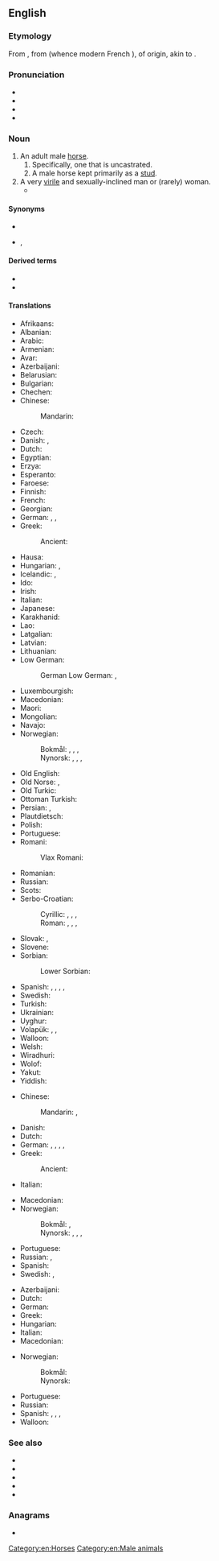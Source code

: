==English==

===Etymology===
From {{inh|en|enm|stalion}}, from {{der|en|frm|estalon}} (whence modern French {{m|fr|étalon}}), of {{der|en|gem|-}} origin, akin to {{m|en|stall}}.

===Pronunciation===
* {{IPA|en|/ˈstæli.ən/|/ˈstæljən/}}
* {{audio|en|en-us-stallion.ogg|Audio (US)}}
* {{rhymes|en|æliən|s1=3|æljən|s2=2}}
* {{hyphenation|en|stal|lion}}

===Noun===
{{en-noun}}

# An adult male [[horse]].
## Specifically, one that is uncastrated.
## A male horse kept primarily as a [[stud]].
# A very [[virile]] and sexually-inclined man or (rarely) woman.
#*{{quote-book|en|2012|Garry Kay|Break Free|passage='You '''stallion'''.' <br>Brian patted Tom on the back, but now with mixed feelings. He was pleased for his brother, but slightly jealous that Tom had lost his virginity before him}}

====Synonyms====
* {{l|en|entire}}
* {{l|en|studhorse}}, {{l|en|stud horse}}

====Derived terms====
* {{l|en|stallioneer}}
* {{l|en|stallioner}}

====Translations====
{{trans-top|uncastrated male horse}}
* Afrikaans: {{t+|af|hings}}
* Albanian: {{t+|sq|hamshor|m}}
* Arabic: {{t|ar|جَوَاد|m}}
* Armenian: {{t+|hy|հովատակ}}
* Avar: {{t|av|айгъир}}
* Azerbaijani: {{t|az|ayğır}}
* Belarusian: {{t|be|жарабе́ц|m}}
* Bulgarian: {{t+|bg|жребе́ц|m}}
* Chechen: {{t|ce|айгӏар}}
* Chinese:
*: Mandarin: {{t+|cmn|公马|tr=gōngmǎ}}
* Czech: {{t+|cs|hřebec|m}}
* Danish: {{t+|da|hingst|c}}, {{t|da|hanhest|c}}
* Dutch: {{t+|nl|hengst|m}}
* Egyptian: {{t-egy|jbr|h=i-H_SPACE:R7-bA-r:Z1-E6}}
* Erzya: {{t|myv|айгор}}
* Esperanto: {{t|eo|virĉevalo}}
* Faroese: {{t+|fo|hestur|m}}
* Finnish: {{t+|fi|ori}}
* French: {{t+|fr|étalon|m}}
* Georgian: {{t|ka|ულაყი}}
* German: {{t+|de|Hengst|m}}, {{t|de|Pferdehengst}}, {{t|de|Pferdemännchen|n}}
* Greek: {{t+|el|επιβήτορας|m}}
*: Ancient: {{t|grc|ἐπιβήτωρ|m}}
* Hausa: {{t|ha|ingarma}}
* Hungarian: {{t+|hu|csődör}}, {{t+|hu|mén}}
* Icelandic: {{t|is|stóðhestur|m}}, {{t+|is|graðhestur|m}}
* Ido: {{t+|io|kavalulo}}
* Irish: {{t|ga|stail|f}}
* Italian: {{t+|it|stallone|m}}
* Japanese: {{t+|ja|種馬|tr=taneuma}}
* Karakhanid: {{t|xqa|اَذْغِرْ|tr=aδɣïr}}
* Lao: {{t|lo|ມ້າຜູ້}}
* Latgalian: {{t|ltg|ogers}}
* Latvian: {{t|lv|ērzelis|m}}
* Lithuanian: {{t+|lt|eržilas|m}}
* Low German:
*: German Low German: {{t+|nds|Hingst|m}}, {{t+|nds|Hengst|m}}
{{trans-mid}}
* Luxembourgish: {{t+|lb|Hengscht|m}}
* Macedonian: {{t|mk|ждребец|m}}
* Maori: {{t|mi|tāriana}}
* Mongolian: {{t|mn|азрага}}
* Navajo: {{t|nv|łį́į́chogii}}
* Norwegian:
*: Bokmål: {{t+|nb|hingst|m}}, {{t|nb|grahest|m}}, {{t+|nb|hest|m}}, {{t|nb|([[ukastrert]]) [[hannhest]]|m}}
*: Nynorsk: {{t|nn|hingst|m}}, {{t|nn|grahest|m}}, {{t|nn|hest|m}}, {{t|nn|([[ukastrert]]) [[hannhest]]|m}}
* Old English: {{t|ang|hengest|m}}
* Old Norse: {{t|non|reini|m}}, {{t|non|hestr|m}}
* Old Turkic: {{t|otk|𐰑𐰍𐰺|tr=adɣïr}}
* Ottoman Turkish: {{t|ota|آیغر|tr=aygır}}
* Persian: {{t+|fa|نریان|tr=nariyân}}, {{t+|fa|گشن|tr=gošn}}
* Plautdietsch: {{t+|pdt|Hinjst|m}}
* Polish: {{t+|pl|ogier|m}}
* Portuguese: {{t+|pt|garanhão|m}}
* Romani:
*: Vlax Romani: {{t|rmy|harmasari}}
* Romanian: {{t+|ro|armăsar|m}}
* Russian: {{t+|ru|жеребе́ц|m}}
* Scots: {{t|sco|couser}}
* Serbo-Croatian:
*: Cyrillic: {{t|sh|ждребац|m}}, {{t|sh|ждрије́бац|m}}, {{t|sh|па̏стӯх|m}}, {{t|sh|пастув|m}}
*: Roman: {{t+|sh|ždrebac|m}}, {{t+|sh|ždrijébac|m}}, {{t+|sh|pȁstūh|m}}, {{t+|sh|pastuv|m}}
* Slovak: {{t|sk|tátoš|m}}, {{t+|sk|žrebec|m}}
* Slovene: {{t+|sl|žrebec|m}}
* Sorbian:
*: Lower Sorbian: {{t|dsb|hengist|m}}
* Spanish: {{t+|es|potro|m}}, {{t+|es|semental|m}}, {{t+|es|cojudo|m}}, {{t+|es|entero|m}}, {{t+|es|padrillo|m}}
* Swedish: {{t+|sv|hingst|c}}
* Turkish: {{t+|tr|aygır|m}}
* Ukrainian: {{t+|uk|жеребе́ць|m}}
* Uyghur: {{t|ug|ئايغىر}}
* Volapük: {{t+|vo|hijevod}}, {{t|vo|omjeval}} {{qualifier|obsolete}}, {{t|vo|lejeval}} {{qualifier|obsolete}}
* Walloon: {{t+|wa|roncén|m}}
* Welsh: {{t+|cy|march|m}}
* Wiradhuri: {{t|wrh|yindaay}}
* Wolof: {{t|wo|sàll|alt=sàll wi}}
* Yakut: {{t|sah|атыыр}}
* Yiddish: {{t|yi|אָגער|m}}
{{trans-bottom}}

{{trans-top|male horse kept primarily as a stud}}
* Chinese:
*: Mandarin: {{t+|cmn|種馬}}, {{t+|cmn|种马|tr=zhǒngmǎ}}
* Danish: {{t|da|avlshingst|c}}
* Dutch: {{t+|nl|dekhengst|m}}
* German: {{t|de|Deckhengst|m}}, {{t+|de|Zuchthengst|m}}, {{t|de|Schälhengst|m}}, {{t|de|Schellhengst|m}}, {{t+|de|Beschäler|m}}
* Greek:
*: Ancient: {{t|grc|ὀχεῖον|n}}
* Italian: {{t+|it|stallone|m}}
{{trans-mid}}
* Macedonian: {{t|mk|пастув|m}}
* Norwegian:
*: Bokmål: {{t|nb|avlshingst|m}}, {{t|nb|stohingst|m}}
*: Nynorsk: {{t|nn|avlshingst|m}}, {{t|nn|alshingst|m}}, {{t|nn|alehingst|m}}, {{t|nn|stohingst|m}}
* Portuguese: {{t+|pt|garanhão|m}}
* Russian: {{t+|ru|саме́ц-производи́тель|m}}, {{t+|ru|жеребе́ц|m}}
* Spanish: {{t+|es|semental|m}}
* Swedish: {{t+|sv|hingst|c}}, {{t|sv|avelshingst|c}}
{{trans-bottom}}

{{trans-top|very virile, sexually-inclined man}}
* Azerbaijani: {{t|az|ayğır}}
* Dutch: {{t+|nl|dekhengst|m}}
* German: {{t+|de|Zuchthengst|m}}
* Greek: {{t+|el|επιβήτορας|m}}
* Hungarian: {{t+|hu|csődör}}
* Italian: {{t+|it|stallone|m}}
* Macedonian: {{t|mk|пастув|m}}
{{trans-mid}}
* Norwegian:
*: Bokmål: {{t|nb|grahest|m}}
*: Nynorsk: {{t|nn|grahest|m}}
* Portuguese: {{t+|pt|garanhão|m}}
* Russian: {{qualifier|colloquial}} {{t+|ru|жеребе́ц|m}}
* Spanish: {{t+|es|semental|m}}, {{t+|es|cuero|m}}, {{t+|es|mango|m}}, {{t|es|papasote|m}}
* Walloon: {{t+|wa|roncén|m}}
{{trans-bottom}}

===See also===
* {{l|en|colt}}
* {{l|en|filly}}
* {{l|en|foal}}
* {{l|en|gelding}}
* {{l|en|mare}}

===Anagrams===
* {{anagrams|en|a=aillnost|Llanitos|Santillo|Taillons}}

[[Category:en:Horses]]
[[Category:en:Male animals]]